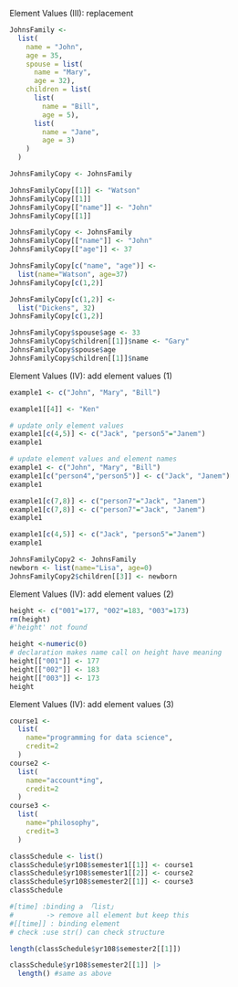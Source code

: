 Element Values (III): replacement
```r
JohnsFamily <-
  list(
    name = "John", 
    age = 35,
    spouse = list(
      name = "Mary", 
      age = 32),
    children = list(
      list(
        name = "Bill", 
        age = 5),
      list(
        name = "Jane", 
        age = 3)
    )
  )
```

```r
JohnsFamilyCopy <- JohnsFamily

JohnsFamilyCopy[[1]] <- "Watson" 
JohnsFamilyCopy[[1]]
JohnsFamilyCopy[["name"]] <- "John" 
JohnsFamilyCopy[[1]] 
```

```r

JohnsFamilyCopy <- JohnsFamily
JohnsFamilyCopy[["name"]] <- "John" 
JohnsFamilyCopy[["age"]] <- 37 
```

```r
JohnsFamilyCopy[c("name", "age")] <- 
  list(name="Watson", age=37) 
JohnsFamilyCopy[c(1,2)]
```
```r
JohnsFamilyCopy[c(1,2)] <- 
  list("Dickens", 32) 
JohnsFamilyCopy[c(1,2)]
```

```r
JohnsFamilyCopy$spouse$age <- 33
JohnsFamilyCopy$children[[1]]$name <- "Gary"
JohnsFamilyCopy$spouse$age
JohnsFamilyCopy$children[[1]]$name
```

Element Values (IV): add element values (1)
```r
example1 <- c("John", "Mary", "Bill")

example1[[4]] <- "Ken"
```

```r
# update only element values
example1[c(4,5)] <- c("Jack", "person5"="Janem")
example1
```

```r
# update element values and element names
example1 <- c("John", "Mary", "Bill")
example1[c("person4","person5")] <- c("Jack", "Janem")
example1
```

```r
example1[c(7,8)] <- c("person7"="Jack", "Janem")
example1[c(7,8)] <- c("person7"="Jack", "Janem")
example1
```
```r
example1[c(4,5)] <- c("Jack", "person5"="Janem")
example1
```

```r
JohnsFamilyCopy2 <- JohnsFamily
newborn <- list(name="Lisa", age=0)
JohnsFamilyCopy2$children[[3]] <- newborn
```

Element Values (IV): add element values (2)
```r
height <- c("001"=177, "002"=183, "003"=173)
rm(height)
#'height' not found

```

```r
height <-numeric(0)
# declaration makes name call on height have meaning
height[["001"]] <- 177
height[["002"]] <- 183
height[["003"]] <- 173
height
```

Element Values (IV): add element values (3)
```r
course1 <- 
  list(
    name="programming for data science",
    credit=2
  )
course2 <- 
  list(
    name="account*ing",
    credit=2
  )
course3 <- 
  list(
    name="philosophy",
    credit=3
  )
```

```r
classSchedule <- list()
classSchedule$yr108$semester1[[1]] <- course1
classSchedule$yr108$semester1[[2]] <- course2
classSchedule$yr108$semester2[[1]] <- course3
classSchedule
```

```r
#[time] :binding a 「list」
#        -> remove all element but keep this
#[[time]] : binding element
# check :use str() can check structure

```

```r
length(classSchedule$yr108$semester2[[1]])

classSchedule$yr108$semester2[[1]] |>
  length() #same as above


```

